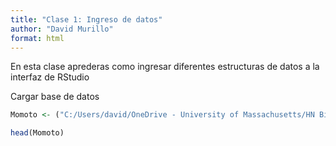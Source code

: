 ---
title: "Clase 1: Ingreso de datos"
author: "David Murillo"
format: html
---

En esta clase aprederas como ingresar diferentes estructuras de datos a la interfaz de RStudio

Cargar base de datos

```{r}
Momoto <- ("C:/Users/david/OneDrive - University of Massachusetts/HN Biology Investigation/Cursos/CapacitacionHidrobiologia/data/kebmot.txt")
```

```{r}
head(Momoto)
```

